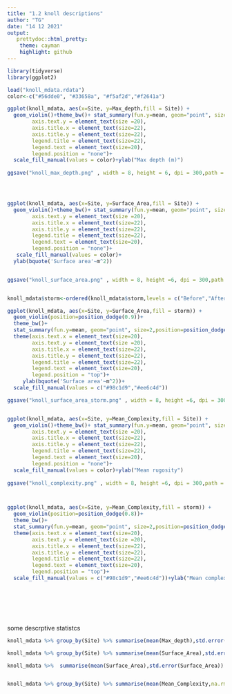 ```yaml
---
title: "1.2 knoll descriptions"
author: "TG"
date: "14 12 2021"
output:
   prettydoc::html_pretty:
    theme: cayman
    highlight: github
---
```


```r
library(tidyverse)
library(ggplot2)
```


```r
load("knoll_mdata.rdata")
color<-c("#56dde0", "#33658a", "#f5af2d","#f2641a")

```


```r
ggplot(knoll_mdata, aes(x=Site, y=Max_depth,fill = Site)) + 
  geom_violin()+theme_bw()+ stat_summary(fun.y=mean, geom="point", size=2)+theme(axis.text.x = element_text(size=20),
        axis.text.y = element_text(size =20),
        axis.title.x = element_text(size=22),
        axis.title.y = element_text(size=22),
        legend.title = element_text(size=22),
        legend.text = element_text(size=20),
        legend.position = "none")+
  scale_fill_manual(values = color)+ylab("Max depth (m)")
  
ggsave("knoll_max_depth.png" , width = 8, height = 6, dpi = 300,path = "C:\\Users\\TalG\\Documents\\PhD\\Eco camp\\R Scripts\\plots nov 2021\\knolls")




ggplot(knoll_mdata, aes(x=Site, y=Surface_Area,fill = Site)) + 
  geom_violin()+theme_bw()+ stat_summary(fun.y=mean, geom="point", size=2)+theme(axis.text.x = element_text(size=20),
        axis.text.y = element_text(size =20),
        axis.title.x = element_text(size=22),
        axis.title.y = element_text(size=22),
        legend.title = element_text(size=22),
        legend.text = element_text(size=20),
        legend.position = "none")+
   scale_fill_manual(values = color)+
  ylab(bquote('Surface area'~m^2))


ggsave("knoll_surface_area.png" , width = 8, height =6, dpi = 300,path = "C:\\Users\\TalG\\Documents\\PhD\\Eco camp\\R Scripts\\plots nov 2021\\knolls")


knoll_mdata$storm<-ordered(knoll_mdata$storm,levels = c("Before","After"))

ggplot(knoll_mdata, aes(x=Site, y=Surface_Area,fill = storm)) + 
  geom_violin(position=position_dodge(0.9))+
  theme_bw()+
  stat_summary(fun.y=mean, geom="point", size=2,position=position_dodge(0.9))+
  theme(axis.text.x = element_text(size=20),
        axis.text.y = element_text(size =20),
        axis.title.x = element_text(size=22),
        axis.title.y = element_text(size=22),
        legend.title = element_text(size=22),
        legend.text = element_text(size=20),
        legend.position = "top")+
     ylab(bquote('Surface area'~m^2))+
  scale_fill_manual(values = c("#98c1d9","#ee6c4d"))

ggsave("knoll_surface_area_storm.png" , width = 8, height =6, dpi = 300,path = "C:\\Users\\TalG\\Documents\\PhD\\Eco camp\\R Scripts\\plots nov 2021\\knolls")


ggplot(knoll_mdata, aes(x=Site, y=Mean_Complexity,fill = Site)) + 
  geom_violin()+theme_bw()+ stat_summary(fun.y=mean, geom="point", size=2)+theme(axis.text.x = element_text(size=20),
        axis.text.y = element_text(size =20),
        axis.title.x = element_text(size=22),
        axis.title.y = element_text(size=22),
        legend.title = element_text(size=22),
        legend.text = element_text(size=20),
        legend.position = "none")+
  scale_fill_manual(values = color)+ylab("Mean rugosity")
  
ggsave("knoll_complexity.png" , width = 8, height =6, dpi = 300,path = "C:\\Users\\TalG\\Documents\\PhD\\Eco camp\\R Scripts\\plots nov 2021\\knolls")



ggplot(knoll_mdata, aes(x=Site, y=Mean_Complexity,fill = storm)) + 
  geom_violin(position=position_dodge(0.8))+
  theme_bw()+ 
  stat_summary(fun.y=mean, geom="point", size=2,position=position_dodge(0.8))+
  theme(axis.text.x = element_text(size=20),
        axis.text.y = element_text(size =20),
        axis.title.x = element_text(size=22),
        axis.title.y = element_text(size=22),
        legend.title = element_text(size=22),
        legend.text = element_text(size=20),
        legend.position = "top")+
  scale_fill_manual(values = c("#98c1d9","#ee6c4d"))+ylab("Mean complexity")
  







```

some descrptive statistcs


```r
knoll_mdata %>% group_by(Site) %>% summarise(mean(Max_depth),std.error(Max_depth))

knoll_mdata %>% group_by(Site) %>% summarise(mean(Surface_Area),std.error(Surface_Area))

knoll_mdata %>%  summarise(mean(Surface_Area),std.error(Surface_Area))


knoll_mdata %>% group_by(Site) %>% summarise(mean(Mean_Complexity,na.rm=T),std.error(Mean_Complexity))

```

